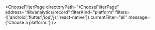 


<ChooseFilterPage
    directoryPath="/ChooseFilterPage"
    address="/lib/analytics/record"
    filterKind="platform"
    filters={['android','flutter','ios','js','react-native']}
    currentFilter="all"
    message={'Choose a platform:'}
/>

